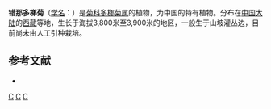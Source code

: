 {{Speciesbox 
| genus = Doronicum
| species = conaense
| authority = [[陈艺林|Y. L. Chen]]
}}

'''错那多榔菊'''（[[学名|学名]]：{{lang|la|''Doronicum conaense''}}）是[[菊科|菊科]][[多榔菊属|多榔菊属]]的植物，为中国的特有植物。分布在[[中国大陆|中国大陆]]的[[西藏|西藏]]等地，生长于海拔3,800米至3,900米的地区，一般生于山坡灌丛边，目前尚未由人工引种栽培。

== 参考文献 ==
<div class="references-small">
* {{cite web| url =http://www.bioinfo.cn/db05/KmzwSpecies.php?action=view&id=4716| title =错那多榔菊| work =《中国高等植物数据库全库》| publisher =中国科学院微生物研究所| author =昆明植物研究所| accessdate =2009-02-25| deadurl =yes| archiveurl =https://web.archive.org/web/20160304235647/http://www.bioinfo.cn/db05/KmzwSpecies.php?action=view&id=4716| archivedate =2016-03-04}}
</div>
{{Taxonbar|from=Q15231409}}

[[Category:多榔菊属|C]]
[[Category:中國特有植物|C]]
[[Category:西藏植物|C]]